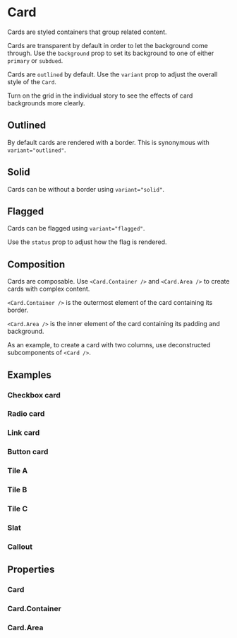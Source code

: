
<Meta of={CardStories} />

# Card

Cards are styled containers that group related content.

Cards are transparent by default in order to let the background come through. Use the `background` prop to set its background to one of either `primary` or `subdued`.

Cards are `outlined` by default. Use the `variant` prop to adjust the overall style of the `Card`.

Turn on the grid in the individual story to see the effects of card backgrounds more clearly.

## Outlined

By default cards are rendered with a border. This is synonymous with `variant="outlined"`.

<Canvas of={CardStories.Outlined} />

<Controls of={CardStories.Outlined} />

## Solid

Cards can be without a border using `variant="solid"`.

<Canvas of={CardStories.Solid} />

<Controls of={CardStories.Solid} />

## Flagged

Cards can be flagged using `variant="flagged"`.

Use the `status` prop to adjust how the flag is rendered.

<Canvas of={CardStories.Flagged} />

<Controls of={CardStories.Flagged} />

## Composition

Cards are composable. Use `<Card.Container />` and `<Card.Area />` to create cards with complex content.

`<Card.Container />` is the outermost element of the card containing its border.

`<Card.Area />` is the inner element of the card containing its padding and background.

As an example, to create a card with two columns, use deconstructed subcomponents of `<Card />`.

<Canvas of={CardStories.Composition} />

## Examples

### Checkbox card

<Canvas of={CardStories.ExampleCheckbox} />

### Radio card

<Canvas of={CardStories.ExampleRadio} />

### Link card

<Canvas of={CardStories.ExampleLink} />

### Button card

<Canvas of={CardStories.ExampleButton} />

### Tile A

<Canvas of={CardStories.ExampleTileA} />

### Tile B

<Canvas of={CardStories.ExampleTileB} />

### Tile C

<Canvas of={CardStories.ExampleTileC} />

### Slat

<Canvas of={CardStories.ExampleSlat} />

### Callout

<Canvas of={CardStories.ExampleCallout} />

## Properties

### Card

<ArgTypes of={Card} />

### Card.Container

<ArgTypes of={Card.Container} />

### Card.Area

<ArgTypes of={Card.Area} />
